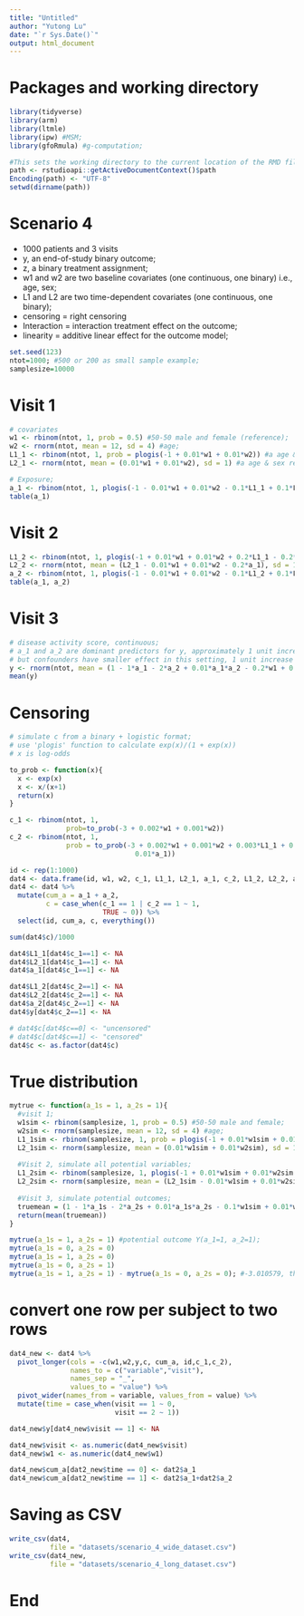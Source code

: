 ```yaml
---
title: "Untitled"
author: "Yutong Lu"
date: "`r Sys.Date()`"
output: html_document
---
```


# Packages and working directory
```r
library(tidyverse)
library(arm)
library(ltmle)
library(ipw) #MSM;
library(gfoRmula) #g-computation;

#This sets the working directory to the current location of the RMD file
path <- rstudioapi::getActiveDocumentContext()$path
Encoding(path) <- "UTF-8"
setwd(dirname(path))
```

# Scenario 4

- 1000 patients and 3 visits
- y, an end-of-study binary outcome;
- z, a binary treatment assignment;
- w1 and w2 are two baseline covariates (one continuous, one binary) i.e., age, sex;
- L1 and L2 are two time-dependent covariates (one continuous, one binary);
- censoring = right censoring
- Interaction = interaction treatment effect on the outcome;
- linearity = additive linear effect for the outcome model;

```r
set.seed(123)
ntot=1000; #500 or 200 as small sample example;
samplesize=10000
```

# Visit 1

```r
# covariates
w1 <- rbinom(ntot, 1, prob = 0.5) #50-50 male and female (reference);
w2 <- rnorm(ntot, mean = 12, sd = 4) #age;
L1_1 <- rbinom(ntot, 1, prob = plogis(-1 + 0.01*w1 + 0.01*w2)) #a age & sex related baseline binary clinical variable;
L2_1 <- rnorm(ntot, mean = (0.01*w1 + 0.01*w2), sd = 1) #a age & sex related baseline continuous clinical variable;

# Exposure;
a_1 <- rbinom(ntot, 1, plogis(-1 - 0.01*w1 + 0.01*w2 - 0.1*L1_1 + 0.1*L2_1))
table(a_1)
```

# Visit 2

```r
L1_2 <- rbinom(ntot, 1, plogis(-1 + 0.01*w1 + 0.01*w2 + 0.2*L1_1 - 0.2*a_1))
L2_2 <- rnorm(ntot, mean = (L2_1 - 0.01*w1 + 0.01*w2 - 0.2*a_1), sd = 1)
a_2 <- rbinom(ntot, 1, plogis(-1 - 0.01*w1 + 0.01*w2 - 0.1*L1_2 + 0.1*L2_2 + a_1))
table(a_1, a_2)
```

# Visit 3

```r
# disease activity score, continuous;
# a_1 and a_2 are dominant predictors for y, approximately 1 unit increase in a_1 result in 1 unit change on y
# but confounders have smaller effect in this setting, 1 unit increase in w2, y is only changed on average by 0.1;
y <- rnorm(ntot, mean = (1 - 1*a_1 - 2*a_2 + 0.01*a_1*a_2 - 0.2*w1 + 0.1*w2 + 0.4*L1_2 + 0.2*L2_2) , sd = 1)
mean(y)
```

# Censoring

```r
# simulate c from a binary + logistic format;
# use 'plogis' function to calculate exp(x)/(1 + exp(x))
# x is log-odds

to_prob <- function(x){
  x <- exp(x)
  x <- x/(x+1)
  return(x)
}

c_1 <- rbinom(ntot, 1, 
              prob=to_prob(-3 + 0.002*w1 + 0.001*w2))
c_2 <- rbinom(ntot, 1,
              prob = to_prob(-3 + 0.002*w1 + 0.001*w2 + 0.003*L1_1 + 0.005*L2_1 + 
                               0.01*a_1))

id <- rep(1:1000)
dat4 <- data.frame(id, w1, w2, c_1, L1_1, L2_1, a_1, c_2, L1_2, L2_2, a_2, y)
dat4 <- dat4 %>% 
  mutate(cum_a = a_1 + a_2,
         c = case_when(c_1 == 1 | c_2 == 1 ~ 1,
                       TRUE ~ 0)) %>% 
  select(id, cum_a, c, everything())

sum(dat4$c)/1000

dat4$L1_1[dat4$c_1==1] <- NA
dat4$L2_1[dat4$c_1==1] <- NA
dat4$a_1[dat4$c_1==1] <- NA

dat4$L1_2[dat4$c_2==1] <- NA
dat4$L2_2[dat4$c_2==1] <- NA
dat4$a_2[dat4$c_2==1] <- NA
dat4$y[dat4$c_2==1] <- NA

# dat4$c[dat4$c==0] <- "uncensored"
# dat4$c[dat4$c==1] <- "censored"
dat4$c <- as.factor(dat4$c)
```

# True distribution

```r
mytrue <- function(a_1s = 1, a_2s = 1){
  #visit 1;
  w1sim <- rbinom(samplesize, 1, prob = 0.5) #50-50 male and female;
  w2sim <- rnorm(samplesize, mean = 12, sd = 4) #age;
  L1_1sim <- rbinom(samplesize, 1, prob = plogis(-1 + 0.01*w1sim + 0.01*w2sim)) #a age related baseline binary clinical variable;
  L2_1sim <- rnorm(samplesize, mean = (0.01*w1sim + 0.01*w2sim), sd = 1) #a age & sex related baseline continuous clinical variable;
  
  #Visit 2, simulate all potential variables;
  L1_2sim <- rbinom(samplesize, 1, plogis(-1 + 0.01*w1sim + 0.01*w2sim + 0.2*L1_1sim - 0.2*a_1s))
  L2_2sim <- rnorm(samplesize, mean = (L2_1sim - 0.01*w1sim + 0.01*w2sim - 0.2*a_1s), sd = 1)
  
  #Visit 3, simulate potential outcomes;
  truemean = (1 - 1*a_1s - 2*a_2s + 0.01*a_1s*a_2s - 0.1*w1sim + 0.01*w2sim + 0.1*L1_2sim + 0.1*L2_2sim)
  return(mean(truemean))
}

mytrue(a_1s = 1, a_2s = 1) #potential outcome Y(a_1=1, a_2=1);
mytrue(a_1s = 0, a_2s = 0)
mytrue(a_1s = 1, a_2s = 0)
mytrue(a_1s = 0, a_2s = 1)
mytrue(a_1s = 1, a_2s = 1) - mytrue(a_1s = 0, a_2s = 0); #-3.010579, this can change due to random sampling;
```

# convert one row per subject to two rows

```r
dat4_new <- dat4 %>%
  pivot_longer(cols = -c(w1,w2,y,c, cum_a, id,c_1,c_2), 
               names_to = c("variable","visit"), 
               names_sep = "_", 
               values_to = "value") %>% 
  pivot_wider(names_from = variable, values_from = value) %>% 
  mutate(time = case_when(visit == 1 ~ 0,
                          visit == 2 ~ 1))

dat4_new$y[dat4_new$visit == 1] <- NA

dat4_new$visit <- as.numeric(dat4_new$visit)
dat4_new$w1 <- as.numeric(dat4_new$w1)

dat4_new$cum_a[dat2_new$time == 0] <- dat2$a_1
dat4_new$cum_a[dat2_new$time == 1] <- dat2$a_1+dat2$a_2
```

# Saving as CSV
```r
write_csv(dat4,
          file = "datasets/scenario_4_wide_dataset.csv")
write_csv(dat4_new,
          file = "datasets/scenario_4_long_dataset.csv")
```

# End






